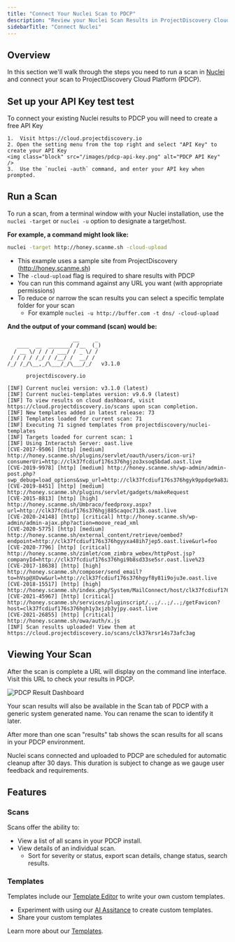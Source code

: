 ```yaml
---
title: "Connect Your Nuclei Scan to PDCP"
description: "Review your Nuclei Scan Results in ProjectDiscovery Cloud Platform"
sidebarTitle: "Connect Nuclei"
---
```


## Overview

In this section we'll walk through the steps you need to run a scan in [Nuclei](/tools/nuclei/overview) and connect your scan to ProjectDiscovery Cloud Platform (PDCP). 

## Set up your API Key test test

To connect your existing Nuclei results to PDCP you will need to create a free API Key 


    1.  Visit https://cloud.projectdiscovery.io 
    2. Open the setting menu from the top right and select "API Key" to create your API Key
    <img class="block" src="/images/pdcp-api-key.png" alt="PDCP API Key" />
    3.  Use the `nuclei -auth` command, and enter your API key when prompted.


## Run a Scan

To run a scan, from a terminal window with your Nuclei installation, use the `nuclei -target` or `nuclei -u` option to designate a target/host. 

**For example, a command might look like:**

```bash
nuclei -target http://honey.scanme.sh -cloud-upload
```

 - This example uses a sample site from ProjectDiscovery (http://honey.scanme.sh) 
 - The `-cloud-upload` flag is required to share results with PDCP
 - You can run this command against any URL you want (with appropriate permissions)
 - To reduce or narrow the scan results you can select a specific template folder for your scan
    - For example `nuclei -u http://buffer.com -t dns/ -cloud-upload` 

**And the output of your command (scan) would be:**

```console
                     __     _
   ____  __  _______/ /__  (_)
  / __ \/ / / / ___/ / _ \/ /
 / / / / /_/ / /__/ /  __/ /
/_/ /_/\__,_/\___/_/\___/_/   v3.1.0

      projectdiscovery.io

[INF] Current nuclei version: v3.1.0 (latest)
[INF] Current nuclei-templates version: v9.6.9 (latest)
[INF] To view results on cloud dashboard, visit https://cloud.projectdiscovery.io/scans upon scan completion.
[INF] New templates added in latest release: 73
[INF] Templates loaded for current scan: 71
[INF] Executing 71 signed templates from projectdiscovery/nuclei-templates
[INF] Targets loaded for current scan: 1
[INF] Using Interactsh Server: oast.live
[CVE-2017-9506] [http] [medium] http://honey.scanme.sh/plugins/servlet/oauth/users/icon-uri?consumerUri=http://clk37fcdiuf176s376hgjzo3xsoq5bdad.oast.live
[CVE-2019-9978] [http] [medium] http://honey.scanme.sh/wp-admin/admin-post.php?swp_debug=load_options&swp_url=http://clk37fcdiuf176s376hgyk9ppdqe9a83z.oast.live
[CVE-2019-8451] [http] [medium] http://honey.scanme.sh/plugins/servlet/gadgets/makeRequest
[CVE-2015-8813] [http] [high] http://honey.scanme.sh/Umbraco/feedproxy.aspx?url=http://clk37fcdiuf176s376hgj885caqoc713k.oast.live
[CVE-2020-24148] [http] [critical] http://honey.scanme.sh/wp-admin/admin-ajax.php?action=moove_read_xml
[CVE-2020-5775] [http] [medium] http://honey.scanme.sh/external_content/retrieve/oembed?endpoint=http://clk37fcdiuf176s376hgyyxa48ih7jep5.oast.live&url=foo
[CVE-2020-7796] [http] [critical] http://honey.scanme.sh/zimlet/com_zimbra_webex/httpPost.jsp?companyId=http://clk37fcdiuf176s376hgi9b8sd33se5sr.oast.live%23
[CVE-2017-18638] [http] [high] http://honey.scanme.sh/composer/send_email?to=hVsp@XOvw&url=http://clk37fcdiuf176s376hgyf8y81i9oju3e.oast.live
[CVE-2018-15517] [http] [high] http://honey.scanme.sh/index.php/System/MailConnect/host/clk37fcdiuf176s376hgi5j3fsht3dchj.oast.live/port/80/secure/
[CVE-2021-45967] [http] [critical] http://honey.scanme.sh/services/pluginscript/..;/..;/..;/getFavicon?host=clk37fcdiuf176s376hgh1y3xjzb3yjpy.oast.live
[CVE-2021-26855] [http] [critical] http://honey.scanme.sh/owa/auth/x.js
[INF] Scan results uploaded! View them at https://cloud.projectdiscovery.io/scans/clk37krsr14s73afc3ag
```

## Viewing Your Scan

After the scan is complete a URL will display on the command line interface. Visit this URL to check your results in PDCP. 

<img src="/images/pdcp-result-dashboard.png" alt="PDCP Result Dashboard"/>

Your scan results will also be available in the Scan tab of PDCP with a generic system generated name. You can rename the scan to identify it later.

After more than one scan "results" tab shows the scan results for all scans in your PDCP environment.

<Warning>
Nuclei scans connected and uploaded to PDCP are scheduled for automatic cleanup after 30 days. This duration is subject to change as we gauge user feedback and requirements.
</Warning>

## Features

### Scans
Scans offer the ability to:
 - View a list of all scans in your PDCP install. 
 - View details of an individual scan.
   - Sort for severity or status, export scan details, change status, search results.
   
### Templates
Templates include our [Template Editor](/cloud/editor/introductin) to write your own custom templates. 

- Experiment with using our [AI Assitance](/cloud/editor/ai) to create custom templates. 
- Share your custom templates 

Learn more about our [Templates](/templates/introduction).
